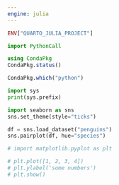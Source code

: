 ```yaml
---
engine: julia
---
```


```julia
ENV["QUARTO_JULIA_PROJECT"]
```

```julia
import PythonCall
```

```julia
using CondaPkg
CondaPkg.status()
```

```julia
CondaPkg.which("python")
```

```python
import sys
print(sys.prefix)
```

```python
import seaborn as sns
sns.set_theme(style="ticks")

df = sns.load_dataset("penguins")
sns.pairplot(df, hue="species")
```

```python
# import matplotlib.pyplot as plt

# plt.plot([1, 2, 3, 4])
# plt.ylabel('some numbers')
# plt.show()
```
